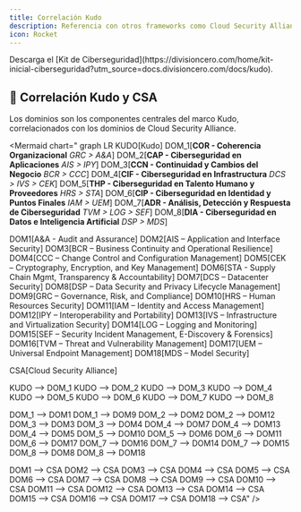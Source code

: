 ```yaml
---
title: Correlación Kudo
description: Referencia con otros frameworks como Cloud Security Alliance
icon: Rocket
---
```



<Callout title="Quieres aprender más?">
  Descarga el [Kit de Ciberseguridad](https://divisioncero.com/home/kit-inicial-ciberseguridad?utm_source=docs.divisioncero.com/docs/kudo).
</Callout>


## 📝 Correlación Kudo y CSA

Los dominios son los componentes centrales del marco Kudo, correlacionados con los dominios de Cloud Security Alliance.

<Mermaid
  chart="
graph LR
KUDO[Kudo]
DOM_1[**COR - Coherencia Organizacional**
*GRC > A&A*]
DOM_2[**CAP - Ciberseguridad en Aplicaciones**
*AIS > IPY*]
DOM_3[**CCN - Continuidad y Cambios del Negocio**
*BCR > CCC*]
DOM_4[**CIF - Ciberseguridad en Infrastructura**
*DCS > IVS > CEK*]
DOM_5[**THP - Ciberseguridad en Talento Humano y Proveedores**
*HRS > STA*]
DOM_6[**CIP - Ciberseguridad en Identidad y Puntos Finales**
*IAM > UEM*]
DOM_7[**ADR - Análisis, Detección y Respuesta de Ciberseguridad**
*TVM > LOG > SEF*]
DOM_8[**DIA - Ciberseguridad en Datos e Inteligencia Artificial**
*DSP > MDS*]

DOM1[A&A - Audit and Assurance]
DOM2[AIS – Application and Interface Security]
DOM3[BCR – Business Continuity and Operational Resilience]
DOM4[CCC – Change Control and Configuration Management]
DOM5[CEK – Cryptography, Encryption, and Key Management]
DOM6[STA - Supply Chain Mgmt, Transparency & Accountability]
DOM7[DCS – Datacenter Security]
DOM8[DSP – Data Security and Privacy Lifecycle Management]
DOM9[GRC – Governance, Risk, and Compliance]
DOM10[HRS – Human Resources Security]
DOM11[IAM – Identity and Access Management]
DOM12[IPY – Interoperability and Portability]
DOM13[IVS – Infrastructure and Virtualization Security]
DOM14[LOG – Logging and Monitoring]
DOM15[SEF – Security Incident Management, E-Discovery & Forensics]
DOM16[TVM – Threat and Vulnerability Management]
DOM17[UEM – Universal Endpoint Management]
DOM18[MDS – Model Security]

CSA[Cloud Security Alliance]

KUDO --> DOM_1
KUDO --> DOM_2
KUDO --> DOM_3
KUDO --> DOM_4
KUDO --> DOM_5
KUDO --> DOM_6
KUDO --> DOM_7
KUDO --> DOM_8

DOM_1 --> DOM1
DOM_1 --> DOM9
DOM_2 --> DOM2
DOM_2 --> DOM12
DOM_3 --> DOM3
DOM_3 --> DOM4
DOM_4 --> DOM7
DOM_4 --> DOM13
DOM_4 --> DOM5
DOM_5 --> DOM10
DOM_5 --> DOM6
DOM_6 --> DOM11
DOM_6 --> DOM17
DOM_7 --> DOM16
DOM_7 --> DOM14
DOM_7 --> DOM15
DOM_8 --> DOM8
DOM_8 --> DOM18

DOM1 --> CSA
DOM2 --> CSA
DOM3 --> CSA
DOM4 --> CSA
DOM5 --> CSA
DOM6 --> CSA
DOM7 --> CSA
DOM8 --> CSA
DOM9 --> CSA
DOM10 --> CSA
DOM11 --> CSA
DOM12 --> CSA
DOM13 --> CSA
DOM14 --> CSA
DOM15 --> CSA
DOM16 --> CSA
DOM17 --> CSA
DOM18 --> CSA"
/>

